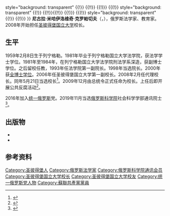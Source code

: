 {{人物信息框
| 姓名     = 尼古拉·克罗帕切夫
| 图像     = Николай Кропачев.jpeg
| 性别     = 男
| 出生日期 = {{Bda|1959|2|8}}
| 出生地点 = {{URS}}[[列宁格勒|列宁格勒]]
| 逝世日期 =
| 逝世地点 = 
| 国籍     = {{RUS}}
| 母校     = 
| 职业     = 法学家
| 教育程度 = 法学博士
| 头衔     = 俄罗斯科学院通讯院士（2019年）
| 奖项     = {{(!}} style="background: transparent"
{{!}} {{三级祖国功勋勋章}}{{!!}}{{四级祖国功勋勋章}}
{{!)}}
{{(!}} style="background: transparent"
{{!}} {{亚历山大·涅夫斯基勋章 (俄罗斯联邦)}} {{!!}}{{荣誉勋章 (俄罗斯联邦)}}{{!!}}{{圣彼得堡建城三百周年奖章}}
{{!)}}
{{(!}} style="background: transparent"
{{!}} {{旭日章|type=N3}}
{{!)}}
}}
'''尼古拉·米哈伊洛维奇·克罗帕切夫'''（{{lang-ru|Николай Михайлович Кропачев}}，{{bd|1959年|2月8日||catIdx=Kropachev}}），俄罗斯法学家、教育家。2008年开始担任[[圣彼得堡国立大学|圣彼得堡国立大学]]校长。
==生平==
1959年2月8日生于列宁格勒。1981年毕业于列宁格勒国立大学法学院，获法学学士学位。1981年至1984年，在列宁格勒国立大学法学院刑法学系深造，获副博士学位。之后留校任教，1993年任法学院第一副院长。1998年当选院长。2000年获[[全博士学位|全博士学位]]。2006年任圣彼得堡国立大学第一副校长。2008年2月任代理校长。同年5月21日当选校长<ref>{{cite web |title=Кропачев, Николай Михайлович |url=https://tass.ru/encyclopedia/person/kropachev-nikolay-mihaylovich |publisher=ТАСС |language=ru |date=2020-03-11 |access-date=2020-10-07 |archive-date=2020-11-28 |archive-url=https://web.archive.org/web/20201128063925/https://tass.ru/encyclopedia/person/kropachev-nikolay-mihaylovich }}</ref>。2009年12月由总统令正式任命为校长。上任后即开展公共反腐活动<ref>{{cite web |author=安娜·奈姆特索娃 |translator=叶晓娴 |title=圣彼得堡国立大学反腐之路不平坦 |url=http://www.shekebao.com.cn/shekebao/2012skb/hwdt/userobject1ai2953.html |publisher=社会科学报 |archiveurl=https://web.archive.org/web/20201007030307/http://www.shekebao.com.cn/shekebao/2012skb/hwdt/userobject1ai2953.html |archivedate=2020-10-07}}</ref>。

2016年加入[[统一俄罗斯|统一俄罗斯]]党。2019年11月当选[[俄罗斯科学院|俄罗斯科学院]]社会科学学部通讯院士<ref>{{cite web |title=РАН объявила имена новых академиков |url=https://ria.ru/20191115/1560972631.html |publisher=[[俄罗斯新闻社|РИА Новости]] |language=ru |date=2019-11-15 |accessdate=2020-10-07 |archive-date=2020-06-25 |archive-url=https://web.archive.org/web/20200625152230/https://ria.ru/20191115/1560972631.html |dead-url=no }}</ref>。
==出版物==
*{{cite book |translator=孙超; 宫楠 |editor1=别洛夫 |editor2=克罗帕切夫 |title=俄罗斯国家语言的法规范和语言规范 |date=2019 |publisher=黑龙江大学出版社 |location=哈尔滨 |isbn=978-7-5686-0358-4}}
*{{cite book |translator=高圣平; 邹启钊; 何颖来 |editor1=瓦列里·穆辛 |editor2=尼古拉·克罗帕切夫 |title=俄罗斯法概要: 外国投资者法律指南 |date=2015 |publisher=中国人民大学出版社 |location=北京 |isbn=978-7-300-21745-1}}
==参考资料==
{{reflist}}
{{start box}}
{{s-edu|prc}}
{{s-before|[[柳德米拉·韦尔比茨卡娅|柳德米拉·韦尔比茨卡娅]]}}
{{s-title|[[圣彼得堡国立大学|圣彼得堡国立大学]]校长|2008年5月－}}
{{s-inc}}
{{end box}}
{{Authority control}}
{{DEFAULTSORT:Kropachev, Nikolai}}
[[Category:圣彼得堡人|Category:圣彼得堡人]]
[[Category:俄罗斯法学家|Category:俄罗斯法学家]]
[[Category:俄罗斯科学院通讯会员|Category:俄罗斯科学院通讯会员]]
[[Category:圣彼得堡国立大学校长|Category:圣彼得堡国立大学校长]]
[[Category:圣彼得堡国立大学校友|Category:圣彼得堡国立大学校友]]
[[Category:统一俄罗斯党人物|Category:统一俄罗斯党人物]]
[[Category:蘇聯共產黨黨員|Category:蘇聯共產黨黨員]]